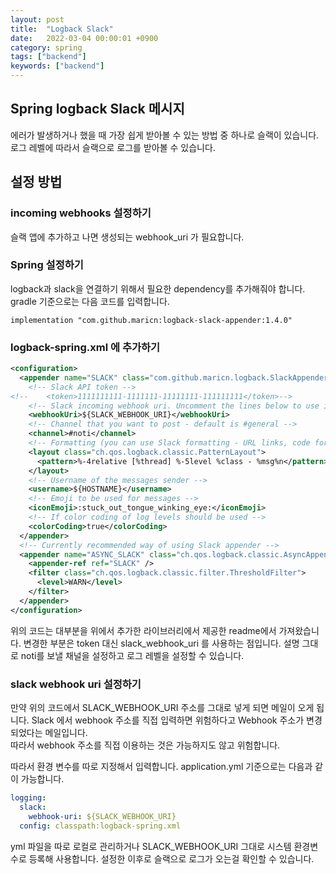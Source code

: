 ```yaml
---
layout: post
title:  "Logback Slack"
date:   2022-03-04 00:00:01 +0900
category: spring
tags: ["backend"]
keywords: ["backend"]
---
```


## Spring logback Slack 메시지
에러가 발생하거나 했을 때 가장 쉽게 받아볼 수 있는 방법 중 하나로 슬랙이 있습니다.
로그 레벨에 따라서 슬랙으로 로그를 받아볼 수 있습니다.


## 설정 방법

### incoming webhooks 설정하기

슬랙 앱에 추가하고 나면 생성되는 webhook_uri 가 필요합니다.

### Spring 설정하기

logback과 slack을 연결하기 위해서 필요한 dependency를 추가해줘야 합니다.
gradle 기준으로는 다음 코드를 입력합니다.

``` 
implementation "com.github.maricn:logback-slack-appender:1.4.0"
```

### logback-spring.xml 에 추가하기

```xml
<configuration>
  <appender name="SLACK" class="com.github.maricn.logback.SlackAppender">
    <!-- Slack API token -->
<!--    <token>1111111111-1111111-11111111-111111111</token>-->
    <!-- Slack incoming webhook uri. Uncomment the lines below to use incoming webhook uri instead of API token. -->
    <webhookUri>${SLACK_WEBHOOK_URI}</webhookUri>
    <!-- Channel that you want to post - default is #general -->
    <channel>#noti</channel>
    <!-- Formatting (you can use Slack formatting - URL links, code formatting, etc.) -->
    <layout class="ch.qos.logback.classic.PatternLayout">
      <pattern>%-4relative [%thread] %-5level %class - %msg%n</pattern>
    </layout>
    <!-- Username of the messages sender -->
    <username>${HOSTNAME}</username>
    <!-- Emoji to be used for messages -->
    <iconEmoji>:stuck_out_tongue_winking_eye:</iconEmoji>
    <!-- If color coding of log levels should be used -->
    <colorCoding>true</colorCoding>
  </appender>
  <!-- Currently recommended way of using Slack appender -->
  <appender name="ASYNC_SLACK" class="ch.qos.logback.classic.AsyncAppender">
    <appender-ref ref="SLACK" />
    <filter class="ch.qos.logback.classic.filter.ThresholdFilter">
      <level>WARN</level>
    </filter>
  </appender>
</configuration>
```

위의 코드는 대부분을 위에서 추가한 라이브러리에서 제공한 readme에서 가져왔습니다.
변경한 부분은 token 대신 slack_webhook_uri 를 사용하는 점입니다.
설명 그대로 noti를 보낼 채널을 설정하고 로그 레벨을 설정할 수 있습니다.

### slack webhook uri 설정하기
만약 위의 코드에서 SLACK_WEBHOOK_URI 주소를 그대로 넣게 되면 메일이 오게 됩니다.
Slack 에서 webhook 주소를 직접 입력하면 위험하다고 Webhook 주소가 변경되었다는 메일입니다.  
따라서 webhook 주소를 직접 이용하는 것은 가능하지도 않고 위험합니다.

따라서 환경 변수를 따로 지정해서 입력합니다.
application.yml 기준으로는 다음과 같이 가능합니다.

```yaml 
logging:
  slack:
    webhook-uri: ${SLACK_WEBHOOK_URI}
  config: classpath:logback-spring.xml
```

yml 파일을 따로 로컬로 관리하거나 SLACK_WEBHOOK_URI 그대로 시스템 환경변수로 등록해 사용합니다.
설정한 이후로 슬랙으로 로그가 오는걸 확인할 수 있습니다.